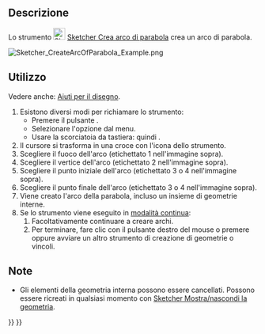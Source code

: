 <languages/>

{{Docnav/it
|[[Sketcher_CreateArcOfHyperbola/it|Arco di iperbole]]
|[[Sketcher_CreateCircle/it|Cerchio dal centro]]
|[[Sketcher_Workbench/it|Sketcher]]
|IconL=Sketcher_CreateArcOfHyperbola.svg
|IconR=Sketcher_CreateCircle.svg
|IconC=Workbench_Sketcher.svg
}}

{{GuiCommand/it
|Name=Sketcher CreateArcOfParabola
|Name/it=Crea arco di parabola
|MenuLocation=Schizzo → Geometrie Sketcher → Crea arco di parabola
|Workbenches=[[Sketcher_Workbench/it|Sketcher]]
|Shortcut={{KEY|G}} {{KEY|J}}
|Version=0.17
|SeeAlso=[[Sketcher_CreateArcOfHyperbola/it|Sketcher Crea arco di iperbole]]
}}

<span id="Description"></span>
==Descrizione==

Lo strumento [[Image:Sketcher_CreateArcOfParabola.svg|24px]] [[Sketcher_CreateArcOfParabola/it|Sketcher Crea arco di parabola]] crea un arco di parabola.

[[Image:Sketcher_CreateArcOfParabola_Example.png]]
{{Caption|Arco di parabola (bianco) con geometria interna (giallo scuro)}}

<span id="Usage"></span>
==Utilizzo==

Vedere anche: [[Sketcher_Workbench/it#Drawing_aids|Aiuti per il disegno]].

# Esistono diversi modi per richiamare lo strumento:
#* Premere il pulsante {{Button|[[Image:Sketcher_CreateArcOfParabola.svg|16px]] [[Sketcher_CreateArcOfParabola/it|Arco di parabola per fuoco, vertice, punti finali]]}}.
#* Selezionare l'opzione {{MenuCommand|Sketcher → Geometrie Sketcher → [[Image:Sketcher_CreateArcOfParabola.svg|16px]] Crea arco di parabola}} dal menu.
#* Usare la scorciatoia da tastiera: {{KEY|G}} quindi {{KEY|J}}.
# Il cursore si trasforma in una croce con l'icona dello strumento.
# Scegliere il fuoco dell'arco (etichettato 1 nell'immagine sopra).
# Scegliere il vertice dell'arco (etichettato 2 nell'immagine sopra).
# Scegliere il punto iniziale dell'arco (etichettato 3 o 4 nell'immagine sopra).
# Scegliere il punto finale dell'arco (etichettato 3 o 4 nell'immagine sopra).
# Viene creato l'arco della parabola, incluso un insieme di geometrie interne.
# Se lo strumento viene eseguito in [[Sketcher_Workbench/it#Continue_modes|modalità continua]]:
## Facoltativamente continuare a creare archi.
## Per terminare, fare clic con il pulsante destro del mouse o premere {{KEY|Esc}} oppure avviare un altro strumento di creazione di geometrie o vincoli.

<span id="Notes"></span>
==Note==

* Gli elementi della geometria interna possono essere cancellati. Possono essere ricreati in qualsiasi momento con [[Sketcher_RestoreInternalAlignmentGeometry/it|Sketcher Mostra/nascondi la geometria]].


{{Docnav/it
|[[Sketcher_CreateArcOfHyperbola/it|Arco di iperbole]]
|[[Sketcher_CreateCircle/it|Cerchio dal centro]]
|[[Sketcher_Workbench/it|Sketcher]]
|IconL=Sketcher_CreateArcOfHyperbola.svg
|IconR=Sketcher_CreateCircle.svg
|IconC=Workbench_Sketcher.svg
}}

{{Sketcher Tools navi{{#translation:}}}}
{{Userdocnavi{{#translation:}}}}